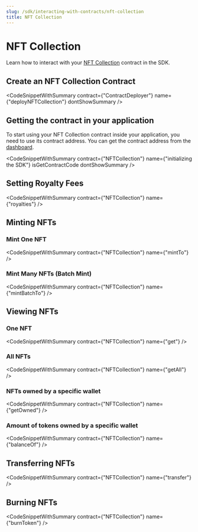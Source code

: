 ```yaml
---
slug: /sdk/interacting-with-contracts/nft-collection
title: NFT Collection
---
```



# NFT Collection

Learn how to interact with your [NFT Collection](/pre-built-contracts/nft-collection) contract in the SDK.

## Create an NFT Collection Contract

<CodeSnippetWithSummary
  contract={"ContractDeployer"}
  name={"deployNFTCollection"}
  dontShowSummary
/>

## Getting the contract in your application

To start using your NFT Collection contract inside your application, you need to use its contract address. You can get the contract address from the [dashboard](https://thirdweb.com/dashboard).

<CodeSnippetWithSummary
  contract={"NFTCollection"}
  name={"initializing the SDK"}
  isGetContractCode
  dontShowSummary
/>

## Setting Royalty Fees

<CodeSnippetWithSummary contract={"NFTCollection"} name={"royalties"} />

## Minting NFTs

### Mint One NFT

<CodeSnippetWithSummary contract={"NFTCollection"} name={"mintTo"} />

### Mint Many NFTs (Batch Mint)

<CodeSnippetWithSummary contract={"NFTCollection"} name={"mintBatchTo"} />

## Viewing NFTs

### One NFT

<CodeSnippetWithSummary contract={"NFTCollection"} name={"get"} />

### All NFTs

<CodeSnippetWithSummary contract={"NFTCollection"} name={"getAll"} />

### NFTs owned by a specific wallet

<CodeSnippetWithSummary contract={"NFTCollection"} name={"getOwned"} />

### Amount of tokens owned by a specific wallet

<CodeSnippetWithSummary contract={"NFTCollection"} name={"balanceOf"} />

## Transferring NFTs

<CodeSnippetWithSummary contract={"NFTCollection"} name={"transfer"} />

## Burning NFTs

<CodeSnippetWithSummary contract={"NFTCollection"} name={"burnToken"} />
